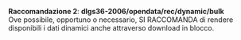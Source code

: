 ::: {#racc-2 .callout-note appearance="simple" icon=false}
[**Raccomandazione 2**]{.testo-blu}: **dlgs36-2006/opendata/rec/dynamic/bulk**<br>
Ove possibile, opportuno o necessario, SI RACCOMANDA di rendere disponibili i dati dinamici anche attraverso download in blocco.
:::
